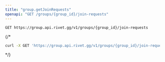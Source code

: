 ```yaml
---
title: "group.getJoinRequests"
openapi: "GET /groups/{group_id}/join-requests"
---
```


```
GET https://group.api.rivet.gg/v1/groups/{group_id}/join-requests
```


{/*<RequestExample>
```bash curl
curl -X GET 'https://group.api.rivet.gg/v1/groups/{group_id}/join-requests'
```
</RequestExample>*/}
